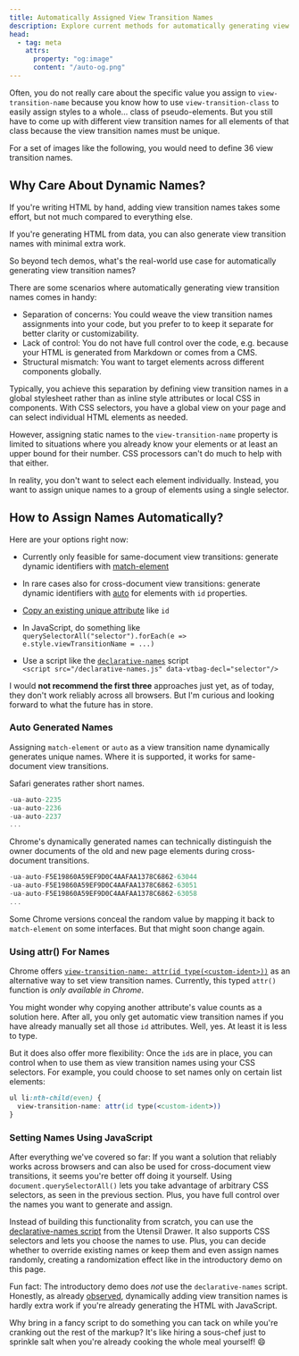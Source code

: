 ```yaml
---
title: Automatically Assigned View Transition Names
description: Explore current methods for automatically generating view transition names.
head:
  - tag: meta
    attrs:
      property: "og:image"
      content: "/auto-og.png"
---
```



Often, you do not really care about the specific value you assign to `view-transition-name` because you know how to use `view-transition-class` to easily assign styles to a whole&hellip; class of pseudo-elements. But you still have to come up with different view transition names for all elements of that class because the view transition names must be unique.

For a set of images like the following, you would need to define 36 view transition names.
<Gallery />


## Why Care About Dynamic Names?

If you're writing HTML by hand, adding view transition names takes some effort, but not much compared to everything else.

If you're generating HTML from data, you can also generate view transition names with minimal extra work.

So beyond tech demos, what's the real-world use case for automatically generating view transition names?

There are some scenarios where automatically generating view transition names comes in handy:

* Separation of concerns: You could weave the view transition names assignments into your code, but you prefer to to keep it separate for better clarity or customizability.
* Lack of control: You do not have full control over the code, e.g. because your HTML is generated from Markdown or comes from a CMS.
* Structural mismatch: You want to target elements across different components globally.


Typically, you achieve this separation by defining view transition names in a global stylesheet rather than as inline style attributes or local CSS in components. With CSS selectors, you have a global view on your page and  can select individual HTML elements as needed.

However, assigning static names to the `view-transition-name` property is limited to situations where you already know your elements or at least an upper bound for their number. CSS processors can't do much to help with that either.

In reality, you don't want to select each element individually. Instead, you want to assign unique names to a group of elements using a single selector.


## How to Assign Names Automatically?
Here are your options right now:

* Currently only feasible for same-document view transitions: generate dynamic identifiers with [match-element](/basics/pseudos/#auto-generated-names-match-element)

* In rare cases also for cross-document view transitions: generate dynamic identifiers with [auto](/basics/pseudos/#auto-generated-names-auto) for elements with `id` properties.

* [Copy an existing unique attribute](/basics/pseudos/#auto-generated-names-match-element) like `id`
* In JavaScript, do something like \
`querySelectorAll("selector").forEach(e => e.style.viewTransitionName = ...)`
* Use a script like the [`declarative-names`](/tools/utensil-drawer/#declarative-names) script \
`<script src="/declarative-names.js" data-vtbag-decl="selector"/>`


I would **not recommend the first three** approaches just yet, as of today, they don't work reliably across all browsers. But I'm curious and looking forward to what the future has in store.

### Auto Generated Names


Assigning `match-element` or `auto` as a view transition name dynamically generates unique names.
Where it is supported, it works for same-document view transitions.

Safari generates rather short names.
```cs
-ua-auto-2235
-ua-auto-2236
-ua-auto-2237
...
```
Chrome's dynamically generated names can technically distinguish the owner documents of the old and new page elements during cross-document transitions. 

```cs
-ua-auto-F5E19860A59EF9D0C4AAFAA1378C6862-63044
-ua-auto-F5E19860A59EF9D0C4AAFAA1378C6862-63051
-ua-auto-F5E19860A59EF9D0C4AAFAA1378C6862-63058
...
```
Some Chrome versions conceal the random value by mapping it back to `match-element` on some interfaces. But that might soon change again.


### Using attr() For Names

Chrome offers [`view-transition-name: attr(id type(<custom-ident>))`](/basics/pseudos/#auto-generated-names-match-element) as an alternative way to set view transition names.
Currently, this typed `attr()` function is _only available in Chrome_.

You might wonder why copying another attribute's value counts as a solution here. After all, you only get automatic view transition names if you have already manually set all those `id` attributes.  Well, yes. At least it is less to type.

But it does also offer more flexibility: Once the `id`s are in place, you can control when to use them as view transition names using your CSS selectors. For example, you could choose to set names only on certain list elements:


```css
ul li:nth-child(even) {
  view-transition-name: attr(id type(<custom-ident>))
}
```


### Setting Names Using JavaScript

After everything we've covered so far: If you want a solution that reliably works across browsers and can also be used for cross-document view transitions, it seems you're better off doing it yourself. Using `document.querySelectorAll()` lets you take advantage of arbitrary CSS selectors, as seen in the previous section. Plus, you have full control over the names you want to generate and assign.

Instead of building this functionality from scratch, you can use the [declarative-names script](/tools/utensil-drawer/#declarative-names) from the Utensil Drawer. It also supports CSS selectors and lets you choose the names to use. Plus, you can decide whether to override existing names or keep them and even assign names randomly, creating a randomization effect like in the introductory demo on this page.

Fun fact: The introductory demo does _not_ use the `declarative-names` script. Honestly, as already [observed](#:~:text=If%20you%E2%80%99re%20generating%20HTML%20from%20data%2C%20you%20can%20also%20generate%20view%20transition%20names%20with%20minimal%20extra%20work.), dynamically adding view transition names is hardly extra work if you're already generating the HTML with JavaScript.

Why bring in a fancy script to do something you can tack on while you're cranking out the rest of the markup? It's like hiring a sous-chef just to sprinkle salt when you're already cooking the whole meal yourself! 😄
